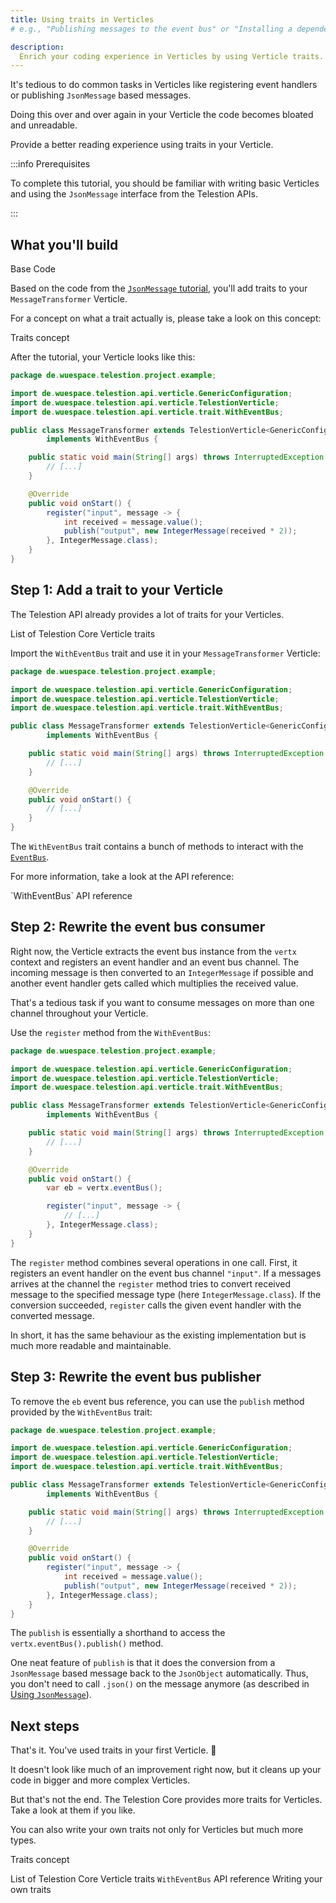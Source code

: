 ```yaml
---
title: Using traits in Verticles
# e.g., "Publishing messages to the event bus" or "Installing a dependency using npm"

description:
  Enrich your coding experience in Verticles by using Verticle traits.
---
```


<!--
Tutorial
========

=== When to use this template:
Use this template when you want to give a quick, step-by-step tutorial for solving a specific
technical problem. Tutorials allow the reader to learn how to implement something within
their projects quickly.

=== When not to use this template:
When your article focuses more on a concept/technology and is not rooted in a specific technical
problem ("how to do XY?"), consider using a guide instead.

=== Guide or Tutorial
A tutorial provides a quick, technical "step-by-step" tutorial for a
given problem. Thus, a guide describes less the handling of a specific problem
and more the general interaction of the reader with a given concept.

Example with npm articles:
- "npm": (Concept, explaining what npm is)
- "Installing a dependency with npm" (Tutorial, providing a quick tutorial to
	solve a technical problem)
- "Managing dependencies with npm" (Guide, including both technical knowledge, but
	also best practices and more)

=== Writing tips:
- Write in the present tense
- Use neutral pronouns (they/them instead of he/she and him/her)
- Be respectful to everyone
- Be aware of the potential for cultural misunderstandings
- Provide explanations for what you do, but focus on the step-by-step guide
	without deeply explaining every technical decision and why it's best prcatice
	to do so (you can describe best practices in a guide, a tutorial must focus on
	keeping the "step by step" flow going)
-->

<!-- Relevant imports: -->


<!-- Short description of what the article covers: -->

It's tedious to do common tasks in Verticles like registering event handlers or
publishing `JsonMessage` based messages.

Doing this over and over again in your Verticle the code becomes bloated and
unreadable.

Provide a better reading experience using traits in your Verticle.

:::info Prerequisites

To complete this tutorial, you should be familiar with writing basic Verticles
and using the `JsonMessage` interface from the Telestion APIs.

:::

## What you'll build

<Reference to="/application/tutorials/using-jsonmessage/">Base Code</Reference>

Based on the code from the
[`JsonMessage` tutorial](/application/tutorials/using-jsonmessage/), you'll add
traits to your `MessageTransformer` Verticle.

For a concept on what a trait actually is, please take a look on this concept:

<Reference to="/application/concepts/traits/">Traits concept</Reference>

After the tutorial, your Verticle looks like this:

````java title='MessageTransformer.java' {5,7-8,16,18,19}
package de.wuespace.telestion.project.example;

import de.wuespace.telestion.api.verticle.GenericConfiguration;
import de.wuespace.telestion.api.verticle.TelestionVerticle;
import de.wuespace.telestion.api.verticle.trait.WithEventBus;

public class MessageTransformer extends TelestionVerticle<GenericConfiguration>
		implements WithEventBus {

	public static void main(String[] args) throws InterruptedException {
		// [...]
	}

	@Override
	public void onStart() {
		register("input", message -> {
			int received = message.value();
			publish("output", new IntegerMessage(received * 2));
		}, IntegerMessage.class);
	}
}
````

## Step 1: Add a trait to your Verticle

The Telestion API already provides a lot of traits for your Verticles.

<Reference to="https://javadoc.io/doc/de.wuespace.telestion/telestion-api/latest/de/wuespace/telestion/api/verticle/trait/package-summary.html">
	List of Telestion Core Verticle traits
</Reference>

Import the `WithEventBus` trait and use it in your `MessageTransformer`
Verticle:

````java title='MessageTransformer.java' {5,7-8}
package de.wuespace.telestion.project.example;

import de.wuespace.telestion.api.verticle.GenericConfiguration;
import de.wuespace.telestion.api.verticle.TelestionVerticle;
import de.wuespace.telestion.api.verticle.trait.WithEventBus;

public class MessageTransformer extends TelestionVerticle<GenericConfiguration>
		implements WithEventBus {

	public static void main(String[] args) throws InterruptedException {
		// [...]
	}

	@Override
	public void onStart() {
		// [...]
	}
}
````

The `WithEventBus` trait contains a bunch of methods to interact with the
[`EventBus`](/common-concepts/event-bus/).

For more information, take a look at the API reference:

<Reference to="https://javadoc.io/doc/de.wuespace.telestion/telestion-api/latest/de/wuespace/telestion/api/verticle/trait/WithEventBus.html">
	`WithEventBus` API reference
</Reference>

## Step 2: Rewrite the event bus consumer

Right now, the Verticle extracts the event bus instance from the `vertx` context
and registers an event handler and an event bus channel. The incoming message is
then converted to an `IntegerMessage` if possible and another event handler gets
called which multiplies the received value.

That's a tedious task if you want to consume messages on more than one channel
throughout your Verticle.

Use the `register` method from the `WithEventBus`:

````java title='MessageTransformer.java' {18-20}
package de.wuespace.telestion.project.example;

import de.wuespace.telestion.api.verticle.GenericConfiguration;
import de.wuespace.telestion.api.verticle.TelestionVerticle;
import de.wuespace.telestion.api.verticle.trait.WithEventBus;

public class MessageTransformer extends TelestionVerticle<GenericConfiguration>
		implements WithEventBus {

	public static void main(String[] args) throws InterruptedException {
		// [...]
	}

	@Override
	public void onStart() {
		var eb = vertx.eventBus();

		register("input", message -> {
			// [...]
		}, IntegerMessage.class);
	}
}
````

The `register` method combines several operations in one call. First, it
registers an event handler on the event bus channel `"input"`. If a messages
arrives at the channel the `register` method tries to convert received message
to the specified message type (here `IntegerMessage.class`). If the conversion
succeeded, `register` calls the given event handler with the converted message.

In short, it has the same behaviour as the existing implementation but is much
more readable and maintainable.

## Step 3: Rewrite the event bus publisher

To remove the `eb` event bus reference, you can use the `publish` method
provided by the `WithEventBus` trait:

````java title='MessageTransformer.java' {17-18}
package de.wuespace.telestion.project.example;

import de.wuespace.telestion.api.verticle.GenericConfiguration;
import de.wuespace.telestion.api.verticle.TelestionVerticle;
import de.wuespace.telestion.api.verticle.trait.WithEventBus;

public class MessageTransformer extends TelestionVerticle<GenericConfiguration>
		implements WithEventBus {

	public static void main(String[] args) throws InterruptedException {
		// [...]
	}

	@Override
	public void onStart() {
		register("input", message -> {
			int received = message.value();
			publish("output", new IntegerMessage(received * 2));
		}, IntegerMessage.class);
	}
}
````

The `publish` is essentially a shorthand to access the
`vertx.eventBus().publish()` method.

One neat feature of `publish` is that it does the conversion from a
`JsonMessage` based message back to the `JsonObject` automatically. Thus, you
don't need to call `.json()` on the message anymore (as described in
[Using `JsonMessage`](/application/tutorials/using-jsonmessage/#step-3-publishing-messages)).

## Next steps

<!-- Short concluding sentence: -->

That's it. You've used traits in your first Verticle. 🍹

It doesn't look like much of an improvement right now, but it cleans up your
code in bigger and more complex Verticles.

But that's not the end. The Telestion Core provides more traits for Verticles.
Take a look at them if you like.

You can also write your own traits not only for Verticles but much more types.

<!-- Links to next steps/related articles -->

<Reference to="/application/concepts/traits/">Traits concept</Reference>

<Reference to="https://javadoc.io/doc/de.wuespace.telestion/telestion-api/latest/de/wuespace/telestion/api/verticle/trait/package-summary.html">
	List of Telestion Core Verticle traits
</Reference>

<Reference to="https://javadoc.io/doc/de.wuespace.telestion/telestion-api/latest/de/wuespace/telestion/api/verticle/trait/WithEventBus.html">
	<code>WithEventBus</code> API reference
</Reference>

<Reference to="/application/guides/writing-your-own-traits/">
	Writing your own traits
</Reference>

<!--
Snippets
--------

<Reference to="../other-article">
		Relative Link to other article
</Reference>

<Reference to="https://www.example.com">
		Example Website
</Reference>
-->
